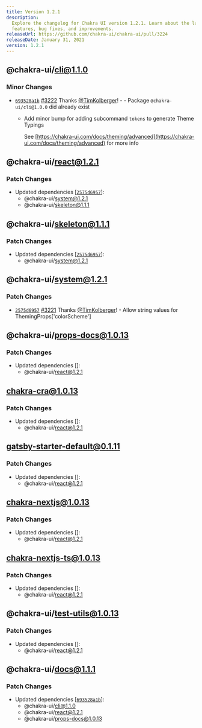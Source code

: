 ```yaml
---
title: Version 1.2.1
description:
  Explore the changelog for Chakra UI version 1.2.1. Learn about the latest
  features, bug fixes, and improvements.
releaseUrl: https://github.com/chakra-ui/chakra-ui/pull/3224
releaseDate: January 31, 2021
version: 1.2.1
---
```


## @chakra-ui/cli@1.1.0

### Minor Changes

- [`693528a1b`](https://github.com/chakra-ui/chakra-ui/commit/693528a1b73af2eeb462371a61ff2957c6f65810)
  [#3222](https://github.com/chakra-ui/chakra-ui/pull/3222) Thanks
  [@TimKolberger](https://github.com/TimKolberger)! - - Package
  `@chakra-ui/cli@1.0.0` did already exist

  - Add minor bump for adding subcommand `tokens` to generate Theme Typings

    See
    [https://chakra-ui.com/docs/theming/advanced](https://chakra-ui.com/docs/theming/advanced)
    for more info

## @chakra-ui/react@1.2.1

### Patch Changes

- Updated dependencies
  \[[`2575d6957`](https://github.com/chakra-ui/chakra-ui/commit/2575d6957feb6da82775aacf6fe633b50ca3f81e)]:
  - @chakra-ui/system@1.2.1
  - @chakra-ui/skeleton@1.1.1

## @chakra-ui/skeleton@1.1.1

### Patch Changes

- Updated dependencies
  \[[`2575d6957`](https://github.com/chakra-ui/chakra-ui/commit/2575d6957feb6da82775aacf6fe633b50ca3f81e)]:
  - @chakra-ui/system@1.2.1

## @chakra-ui/system@1.2.1

### Patch Changes

- [`2575d6957`](https://github.com/chakra-ui/chakra-ui/commit/2575d6957feb6da82775aacf6fe633b50ca3f81e)
  [#3221](https://github.com/chakra-ui/chakra-ui/pull/3221) Thanks
  [@TimKolberger](https://github.com/TimKolberger)! - Allow string values for
  ThemingProps['colorScheme']

## @chakra-ui/props-docs@1.0.13

### Patch Changes

- Updated dependencies \[]:
  - @chakra-ui/react@1.2.1

## chakra-cra@1.0.13

### Patch Changes

- Updated dependencies \[]:
  - @chakra-ui/react@1.2.1

## gatsby-starter-default@0.1.11

### Patch Changes

- Updated dependencies \[]:
  - @chakra-ui/react@1.2.1

## chakra-nextjs@1.0.13

### Patch Changes

- Updated dependencies \[]:
  - @chakra-ui/react@1.2.1

## chakra-nextjs-ts@1.0.13

### Patch Changes

- Updated dependencies \[]:
  - @chakra-ui/react@1.2.1

## @chakra-ui/test-utils@1.0.13

### Patch Changes

- Updated dependencies \[]:
  - @chakra-ui/react@1.2.1

## @chakra-ui/docs@1.1.1

### Patch Changes

- Updated dependencies
  \[[`693528a1b`](https://github.com/chakra-ui/chakra-ui/commit/693528a1b73af2eeb462371a61ff2957c6f65810)]:
  - @chakra-ui/cli@1.1.0
  - @chakra-ui/react@1.2.1
  - @chakra-ui/props-docs@1.0.13
